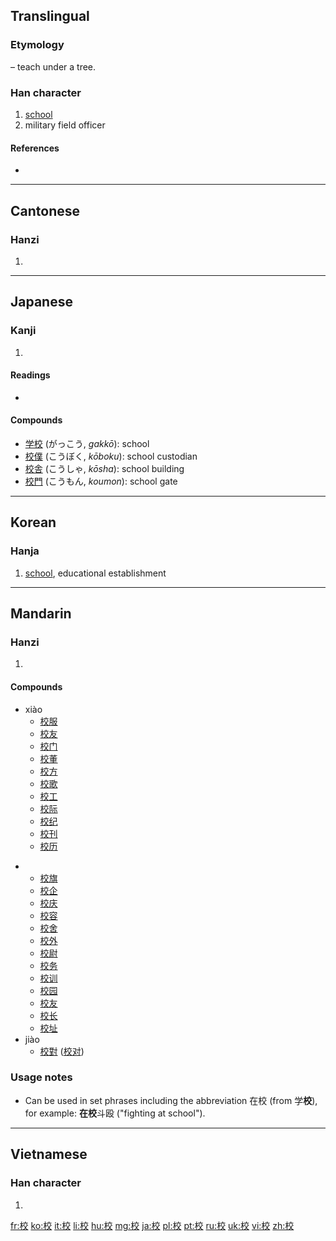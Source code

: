 ==Translingual==
{{stroke order|strokes=10}}

===Etymology===
{{Han compound|木|t1=tree|交|ls=psc|c1=s|c2=p}} – teach under a tree.

===Han character===
{{Han char|rn=75|rad=木|as=06|sn=10|four=4094<sub>8</sub>|canj=木卜金大 (DYCK)|ids=⿰[[木]][[交]]}}

# [[school]]
# military field officer

====References====
* {{Han ref|kx=0522.250|dkj=14713|dj=0910.270|hdz=21205.080|uh=6821|ud=26657|bh=AED5|bd=44757}}

----

==Cantonese==

===Hanzi===
{{yue-hanzi|jyut=|y=gaau3, haau6}}

# {{defn|lang=yue|sort=木06}}

----

==Japanese==

===Kanji===
{{ja-kanji|grade=1|rs=木06}}

# {{defn|lang=ja|sort=木06}}

====Readings====
* {{ja-readings|on=[[こう]] (kō), [[きょう]] (kyō), ぎょう (gyō)|kun=[[かせ]] (kase)}}

====Compounds====
* [[学校]] (がっこう, ''gakkō''): school
* [[校僕]] (こうぼく, ''kōboku''): school custodian
* [[校舎]] (こうしゃ, ''kōsha''): school building
* [[校門]] (こうもん, ''koumon''): school gate

----

==Korean==

===Hanja===
{{ko-hanja|hangeul=교|rv=gyo|mr=kyo|y=kyo|eumhun=학교|ehrv=hakgyo|ehmr=hakkyo|ehy=hakqkyo}}

# [[school]], educational establishment

----

==Mandarin==

===Hanzi===
{{cmn-hanzi|pin=[[xiào]] ([[xiao4]])|[[jiào]] ([[jiao4]])|wg=hsiao<sup>4</sup>}}

# {{defn|lang=cmn|sort=木06}}

====Compounds====
{{top2}}
* xiào
** [[校服]]
** [[校友]]
** [[校门]]
** [[校董]]
** [[校方]]
** [[校歌]]
** [[校工]]
** [[校际]]
** [[校纪]]
** [[校刊]]
** [[校历]]
{{mid2}}
** [[校旗]]
** [[校企]]
** [[校庆]]
** [[校容]]
** [[校舍]]
** [[校外]]
** [[校尉]]
** [[校务]]
** [[校训]]
** [[校园]]
** [[校友]]
** [[校长]]
** [[校址]]
* jiào
** [[校對]] ([[校对]])
{{bottom}}

===Usage notes===
* Can be used in set phrases including the abbreviation 在校 (from 学'''校'''), for example: '''在校'''斗殴 ("fighting at school").

----

==Vietnamese==

===Han character===
{{vi-hantu|[[giáo]], [[hiệu]], [[hào]]|rs=木06}}

# {{defn|lang=vi|sort=木06}}

[[fr:校]]
[[ko:校]]
[[it:校]]
[[li:校]]
[[hu:校]]
[[mg:校]]
[[ja:校]]
[[pl:校]]
[[pt:校]]
[[ru:校]]
[[uk:校]]
[[vi:校]]
[[zh:校]]